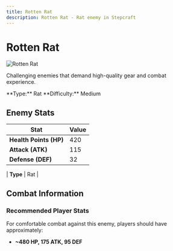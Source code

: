 ```yaml
---
title: Rotten Rat
description: Rotten Rat - Rat enemy in Stepcraft
---
```


# Rotten Rat

<div className="flex items-start gap-6 mb-8">
  <div className="flex-shrink-0">
    <img src="/assets/enemies/rotten_rat/rat.png" alt="Rotten Rat" className="w-24 h-24 border rounded-lg" />
  </div>
  <div className="flex-1">
    <div className="space-y-2">
      <p className="text-lg text-muted-foreground">Challenging enemies that demand high-quality gear and combat experience.</p>
      <div className="flex flex-wrap gap-4 text-sm">
        <span className="px-2 py-1 bg-blue-100 dark:bg-blue-900 rounded-md">
          **Type:** Rat
        </span><span className="px-2 py-1 bg-red-100 dark:bg-red-900 rounded-md">
          **Difficulty:** Medium
        </span>
      </div>
    </div>
  </div>
</div>

## Enemy Stats

| Stat | Value |
|------|-------|
| **Health Points (HP)** | 420 |
| **Attack (ATK)** | 115 |
| **Defense (DEF)** | 32 |

| **Type** | Rat |

## Combat Information

### Recommended Player Stats
For comfortable combat against this enemy, players should have approximately:
- **~480 HP, 175 ATK, 95 DEF**
